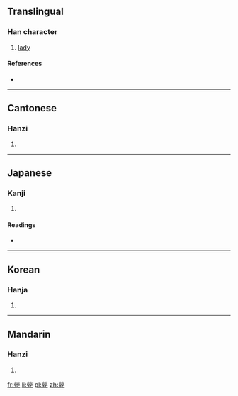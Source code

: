 ==Translingual==

===Han character===
{{Han char|rn=38|rad=女|as=10|sn=13|four=9940<sub>4</sub>|canj=火火月女 (FFBV)|ids=⿳[[炏]][[冖]][[女]]}}

# [[lady]]

====References====
* {{Han ref|kx=0269.010|dkj=06610|dj=0536.140|hdz=21073.090|uh=5AC8|ud=23240|bh=DCFC|bd=56572}}

----

==Cantonese==

===Hanzi===
{{yue-hanzi|jyut=|y=ying1}}

# {{defn|lang=yue|sort=女10}}

----

==Japanese==

===Kanji===
{{ja-kanji|grade=|rs=女10}}

# {{defn|lang=ja|sort=女10}}

====Readings====
* {{ja-readings|on=[[せう]] (seu), [[あう]] (au), [[げい]] (gei), [[ぎょう]] (gyō), [[えい]] (ei), [[けい]] (kei)|kun=[[みめよいさま]] (mimeyoisama), [[みにくい]] (minikui), [[みめよいすがた]] (mimeyoisugata)}}

----

==Korean==

===Hanja===
{{ko-hanja|hangeul=앵|rv=aeng|mr=aeng}}

# {{defn|lang=ko|sort=女10}}

----

==Mandarin==

===Hanzi===
{{cmn-hanzi|pin=[[yīng]] ([[ying1]])|wg=ying<sup>1</sup>}}

# {{defn|lang=cmn|sort=女10}}

[[fr:嫈]]
[[li:嫈]]
[[pl:嫈]]
[[zh:嫈]]